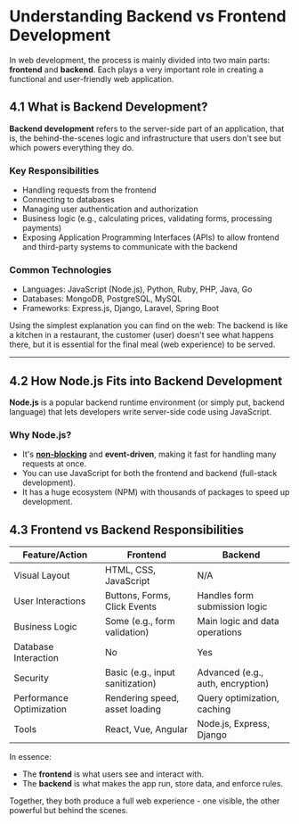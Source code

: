# Understanding Backend vs Frontend Development

In web development, the process is mainly divided into two main parts: **frontend** and **backend**. Each plays a very important role in creating a functional and user-friendly web application.

## 4.1 What is Backend Development?

**Backend development** refers to the server-side part of an application, that is, the behind-the-scenes logic and infrastructure that users don't see but which powers everything they do.

### Key Responsibilities

- Handling requests from the frontend
- Connecting to databases
- Managing user authentication and authorization
- Business logic (e.g., calculating prices, validating forms, processing payments)
- Exposing Application Programming Interfaces (APIs) to allow frontend and third-party systems to communicate with the backend

### Common Technologies

- Languages: JavaScript (Node.js), Python, Ruby, PHP, Java, Go
- Databases: MongoDB, PostgreSQL, MySQL
- Frameworks: Express.js, Django, Laravel, Spring Boot

Using the simplest explanation you can find on the web: The backend is like a kitchen in a restaurant, the customer (user) doesn't see what happens there, but it is essential for the final meal (web experience) to be served.

---

## 4.2 How Node.js Fits into Backend Development

**Node.js** is a popular backend runtime environment (or simply put, backend language) that lets developers write server-side code using JavaScript.

### Why Node.js?

- It's [**non-blocking**](/techtomes/nodejs-mastery/nodejs-fundamentals/core-nodejs-fundamentals#how-nodejs-event-loop-works) and **event-driven**, making it fast for handling many requests at once.
- You can use JavaScript for both the frontend and backend (full-stack development).
- It has a huge ecosystem (NPM) with thousands of packages to speed up development.

## 4.3 Frontend vs Backend Responsibilities

| Feature/Action           | Frontend                         | Backend                           |
| ------------------------ | -------------------------------- | --------------------------------- |
| Visual Layout            | HTML, CSS, JavaScript            | N/A                               |
| User Interactions        | Buttons, Forms, Click Events     | Handles form submission logic     |
| Business Logic           | Some (e.g., form validation)     | Main logic and data operations    |
| Database Interaction     | No                               | Yes                               |
| Security                 | Basic (e.g., input sanitization) | Advanced (e.g., auth, encryption) |
| Performance Optimization | Rendering speed, asset loading   | Query optimization, caching       |
| Tools                    | React, Vue, Angular              | Node.js, Express, Django          |

In essence:

- The **frontend** is what users see and interact with.
- The **backend** is what makes the app run, store data, and enforce rules.

Together, they both produce a full web experience - one visible, the other powerful but behind the scenes.
